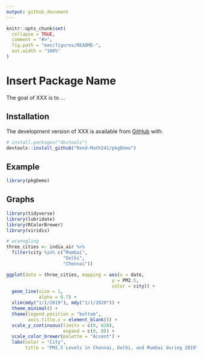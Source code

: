 ```yaml
---
output: github_document
---
```


<!-- README.md is generated from README.Rmd. Please edit that file -->

<!-- You'll still need to render `README.Rmd` regularly, to keep `README.md` up-to-date. `devtools::build_readme()` is handy for this.  -->

```r
knitr::opts_chunk$set(
  collapse = TRUE,
  comment = "#>",
  fig.path = "man/figures/README-",
  out.width = "100%"
)
```

# Insert Package Name

<!-- badges: start -->
<!-- badges: end -->

The goal of XXX is to ...

## Installation

The development version of XXX is available from [GitHub](https://github.com/) with:

``` r
# install.packages("devtools")
devtools::install_github("Reed-Math241/pkgDemo")
```
## Example


```r
library(pkgDemo)
```

## Graphs

```r
library(tidyverse)
library(lubridate)
library(RColorBrewer)
library(viridis)
```

```r
# wranngling
three_cities <- india_air %>%
  filter(city %in% c("Mumbai",
                     "Delhi",
                     "Chennai"))
```


```r
ggplot(data = three_cities, mapping = aes(x = date,
                                       y = PM2.5,
                                       color = city)) +
  geom_line(size = 1,
            alpha = 0.7) +
  xlim(mdy("1/1/2019"), mdy("1/1/2020")) +
  theme_minimal() +
  theme(legend.position = "bottom",
        axis.title.x = element_blank()) +
  scale_y_continuous(limits = c(0, 610),
                     expand = c(0, 0)) +
  scale_color_brewer(palette = "Accent") +
  labs(color = "City",
       title = "PM2.5 Levels in Chennai, Delhi, and Mumbai during 2019")
```






